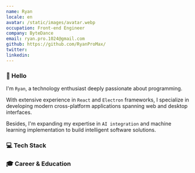 ```yaml
---
name: Ryan
locale: en
avatar: /static/images/avatar.webp
occupation: Front-end Engineer
company: ByteDance
email: ryan.pro.1024@gmail.com
github: https://github.com/RyanProMax/
twitter:
linkedin:
---
```



### 👋 Hello

I'm `Ryan`, a technology enthusiast deeply passionate about programming.

With extensive experience in `React` and `Electron` frameworks, I specialize in developing modern cross-platform applications spanning web and desktop interfaces.

Besides, I'm expanding my expertise in `AI integration` and machine learning implementation to build intelligent software solutions.

### 💻 Tech Stack

<FamiliarTechStack />

### 🎓 Career & Education
